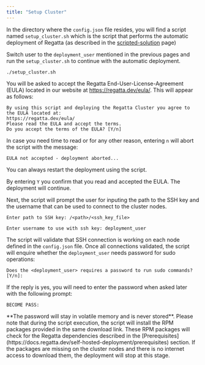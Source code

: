 ```yaml
---
title: "Setup Cluster"
---
```


In the directory where the `config.json` file resides, you will find a script named `setup_cluster.sh` which is the script that performs the automatic deployment of Regatta (as described in the [scripted-solution](https://docs.regatta.dev/self-hosted-deployment/scripted-solution/scripted-solution) page)

Switch user to the `deployment_user` mentioned in the previous pages and run the `setup_cluster.sh` to continue with the automatic deployment.

```
./setup_cluster.sh
```

You will be asked to accept the Regatta End-User-License-Agreement (EULA) located in our
website at https://regatta.dev/eula/. This will appear as follows:

```
By using this script and deploying the Regatta Cluster you agree to the EULA located at:
https://regatta.dev/eula/
Please read the EULA and accept the terms.
Do you accept the terms of the EULA? [Y/n]
```

In case you need time to read or for any other reason, entering `n` will abort the script with the
message:

```
EULA not accepted - deployment aborted...
```

You can always restart the deployment using the script.

By entering `Y` you confirm that you read and accepted the EULA. The deployment will continue.

Next, the script will prompt the user for inputing the path to the SSH key and the username that can be used to connect to the cluster nodes.

```
Enter path to SSH key: /<path>/<ssh_key_file>
```

```
Enter username to use with ssh key: deployment_user
```

The script will validate that SSH connection is working on each node defined in the `config.json` file. Once all connections validated, the script will  enquire whether the `deployment_user` needs password for sudo operations:

```
Does the <deployment_user> requires a password to run sudo commands? [Y/n]: 
```

If the reply is yes, you will need to enter the password when asked later with the following prompt:

```
BECOME PASS:
```

<Note>
  **The password will stay in volatile memory and is never stored**.
</Note>

<Warning>
  Please note that during the script execution, the script will install the RPM packages provided in the same download link. These RPM packages will check for the Regatta dependencies described in the [Prerequisites](https://docs.regatta.dev/self-hosted-deployment/prerequisites) section. If the packages are missing on the cluster nodes and there is no internet access to download them, the deployment will stop at this stage.
</Warning>